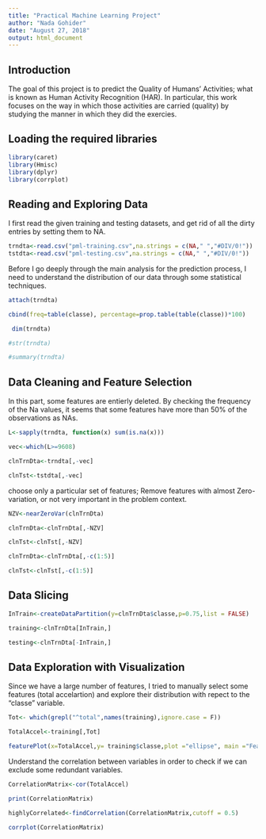 ```yaml
---
title: "Practical Machine Learning Project"
author: "Nada Gohider"
date: "August 27, 2018"
output: html_document
---
```

## Introduction

The goal of this project is to predict the Quality of Humans' Activities; what is known as Human Activity Recognition (HAR). In particular, this work focuses on the way in which those activities are carried (quality) by studying the manner in which they did the exercies. 

## Loading the required libraries

```r
library(caret)
library(Hmisc)
library(dplyr)
library(corrplot)

```

## Reading and Exploring Data

I first read the given training and testing datasets, and get rid of all the dirty entries by setting them to NA.

```r
trndta<-read.csv("pml-training.csv",na.strings = c(NA," ","#DIV/0!"))
tstdta<-read.csv("pml-testing.csv",na.strings = c(NA," ","#DIV/0!"))
```

Before I go deeply through the main analysis for the prediction process, I need to understand the distribution of our data through some statistical techniques.

```r

attach(trndta)

cbind(freq=table(classe), percentage=prop.table(table(classe))*100)

 dim(trndta)

#str(trndta)

#summary(trndta)

```

## Data Cleaning and Feature Selection

In this part, some features are entierly deleted. By checking the frequency of the Na values, it seems that some features have more than 50% of the observations as NAs. 

```r

L<-sapply(trndta, function(x) sum(is.na(x)))

vec<-which(L>=9608)

clnTrnDta<-trndta[,-vec]

clnTst<-tstdta[,-vec]

```

choose only a particular set of features; Remove features with almost Zero-variation, or not very important in the problem context.

```r

NZV<-nearZeroVar(clnTrnDta)

clnTrnDta<-clnTrnDta[,-NZV]

clnTst<-clnTst[,-NZV]

clnTrnDta<-clnTrnDta[,-c(1:5)]

clnTst<-clnTst[,-c(1:5)]

```

## Data Slicing

```r

InTrain<-createDataPartition(y=clnTrnDta$classe,p=0.75,list = FALSE)

training<-clnTrnDta[InTrain,]

testing<-clnTrnDta[-InTrain,]

```

## Data Exploration with Visualization

Since we have a large number of features, I tried to manually select some features (total accelartion) and explore their distribution with repect to the "classe" variable. 

```r

Tot<- which(grepl("^total",names(training),ignore.case = F))

TotalAccel<-training[,Tot]

featurePlot(x=TotalAccel,y= training$classe,plot ="ellipse", main ="Feature Exploration" )

```

Understand the correlation between variables in order to check if we can exclude some redundant variables.

```r

CorrelationMatrix<-cor(TotalAccel)

print(CorrelationMatrix)

highlyCorrelated<-findCorrelation(CorrelationMatrix,cutoff = 0.5)

corrplot(CorrelationMatrix)
```
